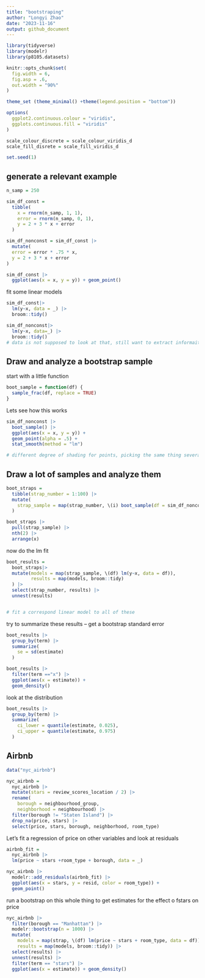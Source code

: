 ```yaml
---
title: "bootstraping"
author: "Longyi Zhao"
date: "2023-11-16"
output: github_document
---
```

```r
library(tidyverse)
library(modelr)
library(p8105.datasets)

knitr::opts_chunk$set(
  fig.width = 6,
  fig.asp = .6, 
  out.width = "90%"
)

theme_set (theme_minimal() +theme(legend.position = "bottom"))

options(
  ggplot2.continuous.colour = "viridis", 
  ggplots.continuous.fill = "viridis"
)

scale_colour_discrete = scale_colour_viridis_d
scale_fill_disrete = scale_fill_viridis_d

set.seed(1)
```


## generate a relevant example

```r
n_samp = 250

sim_df_const = 
  tibble(
    x = rnorm(n_samp, 1, 1),
    error = rnorm(n_samp, 0, 1),
    y = 2 + 3 * x + error
  )

sim_df_nonconst = sim_df_const |> 
  mutate(
  error = error * .75 * x,
  y = 2 + 3 * x + error
)

sim_df_const |>
  ggplot(aes(x = x, y = y)) + geom_point()
```

fit some linear models
```r
sim_df_const|>
  lm(y~x, data = _) |>
  broom::tidy()

sim_df_nonconst|>
  lm(y~x, data=_) |>
  broom::tidy()
# data is not supposed to look at that, still want to extract informaiton from it?
```

## Draw and analyze a bootstrap sample

start with a little function 
```r
boot_sample = function(df) {
  sample_frac(df, replace = TRUE)
}
```

Lets see how this works

```r
sim_df_nonconst |> 
  boot_sample() |>
  ggplot(aes(x = x, y = y)) + 
  geom_point(alpha = .5) +
  stat_smooth(method = "lm")

# different degree of shading for points, picking the same thing several times, get darker points. 
```

## Draw a lot of samples and analyze them 

```r
boot_straps = 
  tibble(strap_number = 1:100) |> 
  mutate(
    strap_sample = map(strap_number, \(i) boot_sample(df = sim_df_nonconst))
  )

boot_straps |>
  pull(strap_sample) |>
  nth(2) |>
  arrange(x)
```

now do the lm fit
```r
boot_results =
  boot_straps|>
  mutate(models = map(strap_sample, \(df) lm(y~x, data = df)), 
         results = map(models, broom::tidy)
  ) |>
  select(strap_number, results) |>
  unnest(results)


# fit a correspond linear model to all of these
```

try to summarize these results -- get a bootstrap standard error

```r
boot_results |>
  group_by(term) |>
  summarize(
    se = sd(estimate)
  )
```

```r
boot_results |>
  filter(term =="x") |>
  ggplot(aes(x = estimate)) +
  geom_density()
```

look at the distribution 
```r
boot_results |>
  group_by(term) |>
  summarize(
    ci_lower = quantile(estimate, 0.025), 
    ci_upper = quantile(estimate, 0.975)
  )
```

## Airbnb
```r
data("nyc_airbnb")

nyc_airbnb = 
  nyc_airbnb |> 
  mutate(stars = review_scores_location / 2) |> 
  rename(
    borough = neighbourhood_group,
    neighborhood = neighbourhood) |> 
  filter(borough != "Staten Island") |> 
  drop_na(price, stars) |> 
  select(price, stars, borough, neighborhood, room_type)
```

Let's fit a regression of price on other variables and look at residuals

```r
airbnb_fit =
  nyc_airbnb |>
  lm(price ~ stars +room_type + borough, data = _)
```

```r
nyc_airbnb |>
  modelr::add_residuals(airbnb_fit) |>
  ggplot(aes(x = stars, y = resid, color = room_type)) +
  geom_point()
```


run a bootstrap on this whole thing to get estimates for the effect o fstars on price
```r
nyc_airbnb |> 
  filter(borough == "Manhattan") |> 
  modelr::bootstrap(n = 1000) |> 
  mutate(
    models = map(strap, \(df) lm(price ~ stars + room_type, data = df)),
    results = map(models, broom::tidy)) |> 
  select(results) |> 
  unnest(results) |> 
  filter(term == "stars") |> 
  ggplot(aes(x = estimate)) + geom_density()
```









